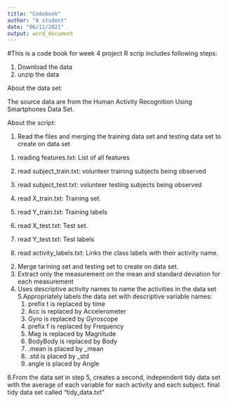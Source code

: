 ---
title: "Codebook"
author: "A student"
date: "06/11/2021"
output: word_document
---



#This is a code book for week 4 project
R scrip includes following steps:

1. Download the data
2. unzip the data

About the data set:

The source data are from the Human Activity Recognition Using Smartphones Data Set. 

About the script:

1. Read the files and merging the training data set and testing data set to create on data set
  (1) reading features.txt: List of all features 
 
  (2) read subject_train.txt: volunteer training subjects being observed
  
  (3) read subject_test.txt: volunteer testing subjects being observed
  
  (4) read X_train.txt: Training set.
  
  (5) read Y_train.txt: Training labels
  
  (6) read X_test.txt:  Test set.
  (7) read Y_test.txt: Test labels
  (8) read activity_labels.txt: Links the class labels with their activity name.

2. Merge tarining set and testing set to create on data set.
3. Extract only the measurement on the mean and standard deviation for each measurement
4. Uses descriptive activity names to name the activities in the data set
5.Appropriately labels the data set with descriptive variable names: 
    (1) prefix t is replaced by time
    (2) Acc is replaced by Accelerometer
    (3) Gyro is replaced by Gyroscope
    (4) prefix f is replaced by Frequency
    (5) Mag is replaced by Magnitude
    (6) BodyBody is replaced by Body
    (7) .mean is placed by _mean
    (8) .std is placed by _std
    (8) angle is placed by Angle
    
6.From the data set in step 5, creates a second, independent tidy data set with the average of each variable for each activity and each subject.
 final tidy data set called "tidy_data.txt"


